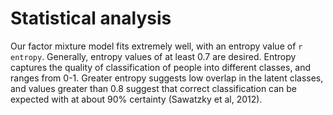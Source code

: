 
# Statistical analysis

Our factor mixture model fits extremely well, with an entropy value of `r entropy`. Generally, entropy values of at least 0.7 are desired. Entropy captures the quality of classification of people into different classes, and ranges from 0-1. Greater entropy suggests low overlap in the latent classes, and values greater than 0.8 suggest that correct classification can be expected with at about 90% certainty (Sawatzky et al, 2012).


